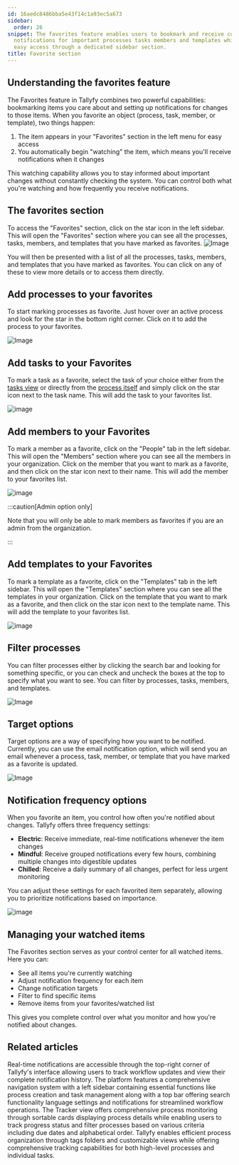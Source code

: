 ```yaml
---
id: 16aedc8486bba5e43f14c1a93ec5a673
sidebar:
  order: 26
snippet: The favorites feature enables users to bookmark and receive customizable
  notifications for important processes tasks members and templates while providing
  easy access through a dedicated sidebar section.
title: Favorite section
---
```


## Understanding the favorites feature

The Favorites feature in Tallyfy combines two powerful capabilities: bookmarking items you care about and setting up notifications for changes to those items. When you favorite an object (process, task, member, or template), two things happen:

1. The item appears in your "Favorites" section in the left menu for easy access
2. You automatically begin "watching" the item, which means you'll receive notifications when it changes

This watching capability allows you to stay informed about important changes without constantly checking the system. You can control both what you're watching and how frequently you receive notifications.

## The favorites section

To access the "Favorites" section, click on the star icon in the left sidebar. This will open the "Favorites" section where you can see all the processes, tasks, members, and templates that you have marked as favorites.
![Image](https://screenshots.tallyfy.com/tallyfy%2Fpro%2Fdesktop-light-favorite-section.png)

You will then be presented with a list of all the processes, tasks, members, and templates that you have marked as favorites. You can click on any of these to view more details or to access them directly.

## Add processes to your favorites

To start marking processes as favorite. Just hover over an active process and look for the star in the bottom right corner. Click on it to add the process to your favorites.

![Image](https://screenshots.tallyfy.com/tallyfy%2Fpro%2Fdesktop-light-select-star-on-process.png)

## Add tasks to your Favorites

To mark a task as a favorite, select the task of your choice either from the [tasks view](/products/pro/tracking-and-tasks/tasks-view/) or directly from the [process itself](/products/pro/tracking-and-tasks/processes/) and simply click on the star icon next to the task name. This will add the task to your favorites list.

![image](https://screenshots.tallyfy.com/tallyfy%2Fpro%2Fdesktop-light-favorite-task.png)

## Add members to your Favorites

To mark a member as a favorite, click on the "People" tab in the left sidebar. This will open the "Members" section where you can see all the members in your organization. Click on the member that you want to mark as a favorite, and then click on the star icon next to their name. This will add the member to your favorites list.

![image](https://screenshots.tallyfy.com/tallyfy%2Fpro%2Fdesktop-light-favorite-people.png)

:::caution[Admin option only]

Note that you will only be able to mark members as favorites if you are an admin from the organization.

:::

## Add templates to your Favorites

To mark a template as a favorite, click on the "Templates" tab in the left sidebar. This will open the "Templates" section where you can see all the templates in your organization. Click on the template that you want to mark as a favorite, and then click on the star icon next to the template name. This will add the template to your favorites list.

![image](https://screenshots.tallyfy.com/tallyfy%2Fpro%2Fdesktop-light-favorite-template.png)

## Filter processes

You can filter processes either by clicking the search bar and looking for something specific, or you can check and uncheck the boxes at the top to specify what you want to see. You can filter by processes, tasks, members, and templates.

![Image](https://screenshots.tallyfy.com/tallyfy%2Fpro%2Fdesktop-light-filter-favorite.png)

## Target options

Target options are a way of specifying how you want to be notified. Currently, you can use the email notification option, which will send you an email whenever a process, task, member, or template that you have marked as a favorite is updated.

![Image](https://screenshots.tallyfy.com/tallyfy%2Fpro%2Fdesktop-light-target-options-favorite.png)

## Notification frequency options

When you favorite an item, you control how often you're notified about changes. Tallyfy offers three frequency settings:

- **Electric**: Receive immediate, real-time notifications whenever the item changes
- **Mindful**: Receive grouped notifications every few hours, combining multiple changes into digestible updates
- **Chilled**: Receive a daily summary of all changes, perfect for less urgent monitoring

You can adjust these settings for each favorited item separately, allowing you to prioritize notifications based on importance.

![image](https://screenshots.tallyfy.com/tallyfy%2Fpro%2Fdesktop-light-frequency-options-favorite.png)

## Managing your watched items

The Favorites section serves as your control center for all watched items. Here you can:

- See all items you're currently watching
- Adjust notification frequency for each item
- Change notification targets
- Filter to find specific items 
- Remove items from your favorites/watched list

This gives you complete control over what you monitor and how you're notified about changes.


## Related articles
<CardGrid>
<LinkTitleCard header="<b>Tracking And Tasks > Check notifications</b>" href="/products/pro/tracking-and-tasks/how-can-i-view-notifications-in-tallyfy/" > Real-time notifications are accessible through the top-right corner of Tallyfy's interface allowing users to track workflow updates and view their complete notification history. </LinkTitleCard>
<LinkTitleCard header="<b>Tutorials > Navigate Tallyfy</b>" href="/products/pro/tutorials/navigate-tallyfy/" > The platform features a comprehensive navigation system with a left sidebar containing essential functions like process creation and task management along with a top bar offering search functionality language settings and notifications for streamlined workflow operations. </LinkTitleCard>
<LinkTitleCard header="<b>Tracker View > Manage and track my processes</b>" href="/products/pro/tracking-and-tasks/tracker-view/how-can-i-manage-and-track-my-processes-on-tallyfy/" > The Tracker view offers comprehensive process monitoring through sortable cards displaying process details while enabling users to track progress status and filter processes based on various criteria including due dates and alphabetical order. </LinkTitleCard>
<LinkTitleCard header="<b>Tracker View > Organize processes</b>" href="/products/pro/tracking-and-tasks/tracker-view/organize-processes/" > Tallyfy enables efficient process organization through tags folders and customizable views while offering comprehensive tracking capabilities for both high-level processes and individual tasks. </LinkTitleCard>
</CardGrid>